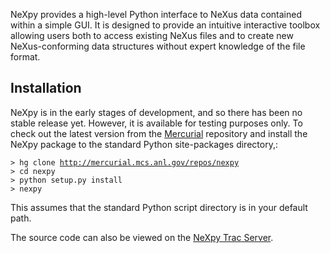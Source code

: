 NeXpy provides a high-level Python interface to NeXus data contained within a simple GUI. It is designed to provide an intuitive interactive toolbox allowing users both to access existing NeXus files and to create new NeXus-conforming data structures without expert knowledge of the file format.  

==Installation==
NeXpy is in the early stages of development, and so there has been no stable release yet. However, it is available for testing purposes only. To check out the latest version from the [http://mercurial.selenic.com/ Mercurial] repository and install the NeXpy package to the standard Python site-packages directory,:
 > hg clone http://mercurial.mcs.anl.gov/repos/nexpy
 > cd nexpy
 > python setup.py install
 > nexpy
 
This assumes that the standard Python script directory is in your default path. 

The source code can also be viewed on the [http://trac.mcs.anl.gov/projects/nexpy/ NeXpy Trac Server].